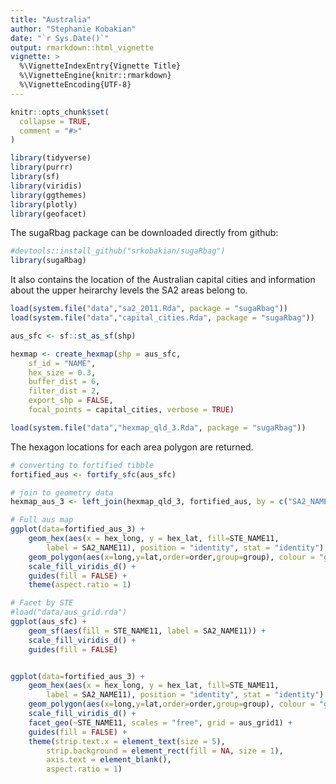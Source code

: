 ```yaml
---
title: "Australia"
author: "Stephanie Kobakian"
date: "`r Sys.Date()`"
output: rmarkdown::html_vignette
vignette: >
  %\VignetteIndexEntry{Vignette Title}
  %\VignetteEngine{knitr::rmarkdown}
  %\VignetteEncoding{UTF-8}
---
```


```r
knitr::opts_chunk$set(
  collapse = TRUE,
  comment = "#>"
)

library(tidyverse)
library(purrr)
library(sf)
library(viridis)
library(ggthemes)
library(plotly)
library(geofacet)
```


The sugaRbag package can be downloaded directly from github:

```r
#devtools::install_github("srkobakian/sugaRbag")
library(sugaRbag)
```

It also contains the location of the Australian capital cities and information about the upper heirarchy levels the SA2 areas belong to.

```r
load(system.file("data","sa2_2011.Rda", package = "sugaRbag"))
load(system.file("data","capital_cities.Rda", package = "sugaRbag"))

```



```r
aus_sfc <- sf::st_as_sf(shp)
```

```r
hexmap <- create_hexmap(shp = aus_sfc,
    sf_id = "NAME",
    hex_size = 0.3,
    buffer_dist = 6,
    filter_dist = 2,
    export_shp = FALSE,
    focal_points = capital_cities, verbose = TRUE)
```


```r
load(system.file("data","hexmap_qld_3.Rda", package = "sugaRbag"))
```

The hexagon locations for each area polygon are returned.

```r
# converting to fortified tibble
fortified_aus <- fortify_sfc(aus_sfc)

# join to geometry data
hexmap_aus_3 <- left_join(hexmap_qld_3, fortified_aus, by = c("SA2_NAME11"))
```


```r

# Full aus map
ggplot(data=fortified_aus_3) +
    geom_hex(aes(x = hex_long, y = hex_lat, fill=STE_NAME11,
        label = SA2_NAME11), position = "identity", stat = "identity") +
    geom_polygon(aes(x=long,y=lat,order=order,group=group), colour = "grey", fill = NA) +
    scale_fill_viridis_d() +
    guides(fill = FALSE) +
    theme(aspect.ratio = 1)

```


```r
# Facet by STE
#load("data/aus_grid.rda")
ggplot(aus_sfc) +
    geom_sf(aes(fill = STE_NAME11, label = SA2_NAME11)) +
    scale_fill_viridis_d() +
    guides(fill = FALSE)


ggplot(data=fortified_aus_3) +
    geom_hex(aes(x = hex_long, y = hex_lat, fill=STE_NAME11,
        label = SA2_NAME11), position = "identity", stat = "identity") +
    geom_polygon(aes(x=long,y=lat,order=order,group=group), colour = "grey", fill = NA) +
    scale_fill_viridis_d() +
    facet_geo(~STE_NAME11, scales = "free", grid = aus_grid1) +
    guides(fill = FALSE) +
    theme(strip.text.x = element_text(size = 5),
        strip.background = element_rect(fill = NA, size = 1),
        axis.text = element_blank(),
        aspect.ratio = 1)

```


